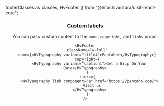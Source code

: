   footerClasses as classes,
  HvFooter,
} from "@hitachivantara/uikit-react-core";


<Header
  params={{ name: "Footer", classes }}
  Component={HvFooter}
  componentName="HvFooter"
  controls={{
    name: {
      defaultValue: "Pentaho+",
    },
    copyright: {
      defaultValue: "",
    },
    links: {
      defaultValue: "Privacy Policy",
    },
  }}
  componentProps={{
    className: "w-full",
  }}
/>

### Custom labels

You can pass custom content to the `name`, `copyright`, and `links` props.

```tsx live
<HvFooter
  className="w-full"
  name={<HvTypography variant="title4">Pentaho+</HvTypography>}
  copyright={
    <HvTypography variant="caption1">Get a Grip On Your Data</HvTypography>
  }
  links={
    <HvTypography link component="a" href="https://pentaho.com/">
      Visit us
    </HvTypography>
  }
/>
```
